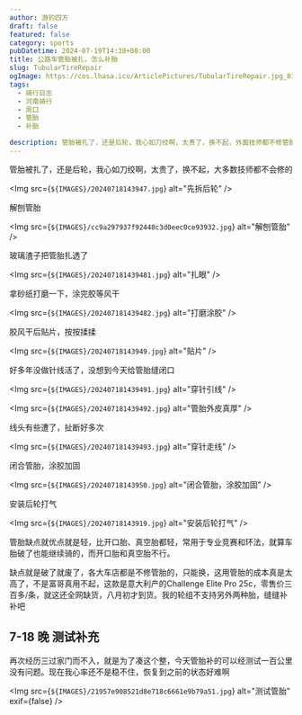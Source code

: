 ```yaml
---
author: 游钓四方
draft: false
featured: false
category: sports
pubDatetime: 2024-07-19T14:38+08:00
title: 公路车管胎被扎，怎么补胎
slug: TubularTireRepair
ogImage: https://cos.lhasa.icu/ArticlePictures/TubularTireRepair.jpg_81
tags:
  - 骑行日志
  - 河南骑行
  - 周口
  - 管胎
  - 补胎

description: 管胎被扎了，还是后轮，我心如刀绞啊，太贵了，换不起，外面技师都不修管胎的
---
```



管胎被扎了，还是后轮，我心如刀绞啊，太贵了，换不起，大多数技师都不会修的

<Img src={`${IMAGES}/20240718143947.jpg`} alt="先拆后轮" />

解刨管胎

<Img src={`${IMAGES}/cc9a297937f92440c3d0eec0ce93932.jpg`} alt="解刨管胎" />

玻璃渣子把管胎扎透了

<Img src={`${IMAGES}/202407181439481.jpg`} alt="扎眼" />

拿砂纸打磨一下，涂完胶等风干

<Img src={`${IMAGES}/202407181439482.jpg`} alt="打磨涂胶" />

胶风干后贴片，按按揉揉

<Img src={`${IMAGES}/20240718143949.jpg`} alt="贴片" />

好多年没做针线活了，没想到今天给管胎缝闭口

<Img src={`${IMAGES}/202407181439491.jpg`} alt="穿针引线" />

<Img src={`${IMAGES}/202407181439492.jpg`} alt="管胎外皮真厚" />

线头有些遭了，扯断好多次

<Img src={`${IMAGES}/202407181439493.jpg`} alt="穿针走线" />

闭合管胎，涂胶加固

<Img src={`${IMAGES}/20240718143950.jpg`} alt="闭合管胎，涂胶加固" />

安装后轮打气

<Img src={`${IMAGES}/20240718143919.jpg`} alt="安装后轮打气" />

管胎缺点就优点就是轻，比开口胎、真空胎都轻，常用于专业竞赛和环法，就算车胎破了也能继续骑的，而开口胎和真空胎不行。

缺点就是破了就废了，各大车店都是不修管胎的，只能换，这用管胎的成本真是太高了，不是富哥真用不起，这款是意大利产的Challenge Elite Pro 25c，零售价三百多/条，就这还全网缺货，八月初才到货。我的轮组不支持另外两种胎，缝缝补补吧

## 7-18 晚 测试补充

再次经历三过家门而不入，就是为了凑这个整，今天管胎补的可以经测试一百公里没有问题。现在我心率还不是稳不住，恢复到之前的状态好难啊

<Img src={`${IMAGES}/21957e908521d8e718c6661e9b79a51.jpg`} alt="测试管胎" exif={false} />